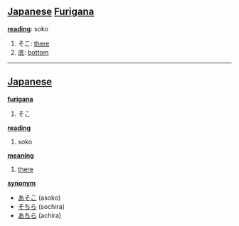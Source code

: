== [[Japanese]] [[Furigana]] ==                             

'''[[reading]]''': soko

# そこ: [[there]]
# [[底]]: [[bottom]]

----

== [[Japanese]] ==                                          

'''[[furigana]]'''
# そこ

'''[[reading]]'''
# soko

'''[[meaning]]'''
# [[there]]

'''[[synonym]]'''
* [[あそこ]] (asoko)
* [[そちら]] (sochira)
* [[あちら]] (achira)
